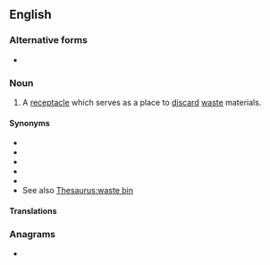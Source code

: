 {{also|trashcan}}
==English==

===Alternative forms===
* {{l|en|trashcan}}

===Noun===
{{en-noun}}

# {{lb|en|US}} A [[receptacle]] which serves as a place to [[discard]] [[waste]] materials.

====Synonyms====
* {{l|en|garbage can}}
* {{l|en|trash bin}}
* {{l|en|rubbish bin}}
* {{l|en|litter bin}}
* {{l|en|wastepaper basket}}
* See also [[Thesaurus:waste bin]]

====Translations====
{{trans-see|garbage can}}

===Anagrams===
* {{anagrams|en|Strachan}}